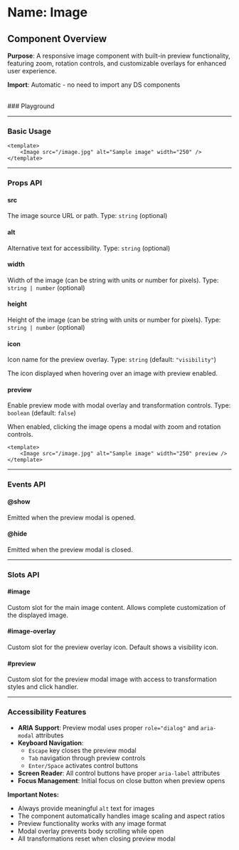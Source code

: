 
<Meta of={Image} />

# Name: Image
## Component Overview

**Purpose**: A responsive image component with built-in preview functionality, featuring zoom, rotation controls, and customizable overlays for enhanced user experience.

**Import**: Automatic - no need to import any DS components

<br />
### Playground

<Canvas of={Image.Primary} />
<Controls />

---

### Basic Usage

```vue
<template>
    <Image src="/image.jpg" alt="Sample image" width="250" />
</template>
```

<Canvas sourceState="none" of={Image.Primary} />

---

### Props API

#### src
The image source URL or path. Type: `string` (optional)

#### alt
Alternative text for accessibility. Type: `string` (optional)

#### width
Width of the image (can be string with units or number for pixels). Type: `string | number` (optional)

#### height
Height of the image (can be string with units or number for pixels). Type: `string | number` (optional)

#### icon
Icon name for the preview overlay. Type: `string` (default: `"visibility"`)

The icon displayed when hovering over an image with preview enabled.

#### preview
Enable preview mode with modal overlay and transformation controls. Type: `boolean` (default: `false`)

When enabled, clicking the image opens a modal with zoom and rotation controls.

```vue
<template>
    <Image src="/image.jpg" alt="Sample image" width="250" preview />
</template>
```

<Canvas sourceState="none" of={Image.Preview} />

---

### Events API

#### @show
Emitted when the preview modal is opened.

#### @hide
Emitted when the preview modal is closed.

---

### Slots API

#### #image
Custom slot for the main image content. Allows complete customization of the displayed image.

#### #image-overlay
Custom slot for the preview overlay icon. Default shows a visibility icon.

#### #preview
Custom slot for the preview modal image with access to transformation styles and click handler.

---

### Accessibility Features

- **ARIA Support**: Preview modal uses proper `role="dialog"` and `aria-modal` attributes
- **Keyboard Navigation**: 
  - `Escape` key closes the preview modal
  - `Tab` navigation through preview controls
  - `Enter/Space` activates control buttons
- **Screen Reader**: All control buttons have proper `aria-label` attributes
- **Focus Management**: Initial focus on close button when preview opens

**Important Notes:**
- Always provide meaningful `alt` text for images
- The component automatically handles image scaling and aspect ratios
- Preview functionality works with any image format
- Modal overlay prevents body scrolling while open
- All transformations reset when closing preview modal

